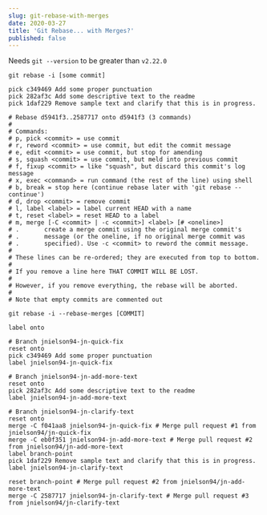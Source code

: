 ```yaml
---
slug: git-rebase-with-merges
date: 2020-03-27
title: 'Git Rebase... with Merges?'
published: false
---
```


Needs `git --version` to be greater than `v2.22.0`

`git rebase -i [some commit]`

```shell
pick c349469 Add some proper punctuation
pick 282af3c Add some descriptive text to the readme
pick 1daf229 Remove sample text and clarify that this is in progress.

# Rebase d5941f3..2587717 onto d5941f3 (3 commands)
#
# Commands:
# p, pick <commit> = use commit
# r, reword <commit> = use commit, but edit the commit message
# e, edit <commit> = use commit, but stop for amending
# s, squash <commit> = use commit, but meld into previous commit
# f, fixup <commit> = like "squash", but discard this commit's log message
# x, exec <command> = run command (the rest of the line) using shell
# b, break = stop here (continue rebase later with 'git rebase --continue')
# d, drop <commit> = remove commit
# l, label <label> = label current HEAD with a name
# t, reset <label> = reset HEAD to a label
# m, merge [-C <commit> | -c <commit>] <label> [# <oneline>]
# .       create a merge commit using the original merge commit's
# .       message (or the oneline, if no original merge commit was
# .       specified). Use -c <commit> to reword the commit message.
#
# These lines can be re-ordered; they are executed from top to bottom.
#
# If you remove a line here THAT COMMIT WILL BE LOST.
#
# However, if you remove everything, the rebase will be aborted.
#
# Note that empty commits are commented out
```

`git rebase -i --rebase-merges [COMMIT]`

```shell
label onto

# Branch jnielson94-jn-quick-fix
reset onto
pick c349469 Add some proper punctuation
label jnielson94-jn-quick-fix

# Branch jnielson94-jn-add-more-text
reset onto
pick 282af3c Add some descriptive text to the readme
label jnielson94-jn-add-more-text

# Branch jnielson94-jn-clarify-text
reset onto
merge -C f041aa8 jnielson94-jn-quick-fix # Merge pull request #1 from jnielson94/jn-quick-fix
merge -C eb0f351 jnielson94-jn-add-more-text # Merge pull request #2 from jnielson94/jn-add-more-text
label branch-point
pick 1daf229 Remove sample text and clarify that this is in progress.
label jnielson94-jn-clarify-text

reset branch-point # Merge pull request #2 from jnielson94/jn-add-more-text
merge -C 2587717 jnielson94-jn-clarify-text # Merge pull request #3 from jnielson94/jn-clarify-text
```

